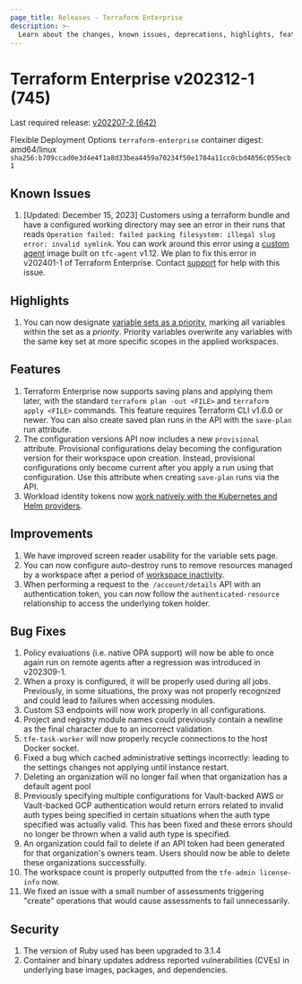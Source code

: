 ```yaml
---
page_title: Releases - Terraform Enterprise
description: >-
  Learn about the changes, known issues, deprecations, highlights, features, improvements, bug fixes, and security fixes for the v202312-1 (745) release.
---
```


# Terraform Enterprise v202312-1 (745)

Last required release: [v202207-2 (642)](/terraform/enterprise/releases/2022/v202207-2)

Flexible Deployment Options `terraform-enterprise` container digest: amd64/linux `sha256:b709ccad0e3d4e4f1a8d33bea4459a70234f50e1784a11cc0cbd4056c055ecb1`

## Known Issues
1. [Updated: December 15, 2023] Customers using a terraform bundle and have a configured working directory may see an error in their runs that reads `Operation failed: failed packing filesystem: illegal slug error: invalid symlink`. You can work around this error using a [custom agent](/terraform/enterprise/flexible-deployments/install/custom-image) image built on `tfc-agent` v1.12. We plan to fix this error in v202401-1 of Terraform Enterprise. Contact [support](https://support.hashicorp.com) for help with this issue.   

## Highlights
1. You can now designate [variable sets as a priority](https://developer.hashicorp.com/terraform/enterprise/workspaces/variables/managing-variables#priority-variable-sets), marking all variables within the set as a _priority_. Priority variables overwrite any variables with the same key set at more specific scopes in the applied workspaces.

## Features
1. Terraform Enterprise now supports saving plans and applying them later, with the standard `terraform plan -out <FILE>` and `terraform apply <FILE>` commands. This feature requires Terraform CLI v1.6.0 or newer. You can also create saved plan runs in the API with the `save-plan` run attribute.
2. The configuration versions API now includes a new `provisional` attribute. Provisional configurations delay becoming the configuration version for their workspace upon creation. Instead, provisional configurations only become current after you apply a run using that configuration. Use this attribute when creating `save-plan` runs via the API.
1. Workload identity tokens now [work natively with the Kubernetes and Helm providers](/terraform/cloud-docs/workspaces/dynamic-provider-credentials/kubernetes-configuration).

## Improvements
1. We have improved screen reader usability for the variable sets page.
1. You can now configure auto-destroy runs to remove resources managed by a workspace after a period of [workspace inactivity](/terraform/enterprise/workspaces/settings/deletion#destroy-if-a-workspace-is-inactive).
1. When performing a request to the` /account/details` API with an authentication token, you can now follow the `authenticated-resource` relationship to access the underlying token holder.

## Bug Fixes
1. Policy evaluations (i.e. native OPA support) will now be able to once again run on remote agents after a regression was introduced in v202309-1. 
1. When a proxy is configured, it will be properly used during all jobs. Previously, in some situations, the proxy was not properly recognized and could lead to failures when accessing modules.
1. Custom S3 endpoints will now work properly in all configurations.
1. Project and registry module names could previously contain a newline as the final character due to an incorrect validation.
1. `tfe-task-worker` will now properly recycle connections to the host Docker socket.
1. Fixed a bug which cached administrative settings incorrectly: leading to the settings changes not applying until instance restart.
1. Deleting an organization will no longer fail when that organization has a default agent pool
1. Previously specifying multiple configurations for Vault-backed AWS or Vault-backed GCP authentication would return errors related to invalid auth types being specified in certain situations when the auth type specified was actually valid. This has been fixed and these errors should no longer be thrown when a valid auth type is specified.
1. An organization could fail to delete if an API token had been generated for that organization's owners team. Users should now be able to delete these organizations successfully.
1. The workspace count is properly outputted from the `tfe-admin license-info` now.
1. We fixed an issue with a small number of assessments triggering "create" operations that would cause assessments to fail unnecessarily.

## Security
1. The version of Ruby used has been upgraded to 3.1.4
1. Container and binary updates address reported vulnerabilities (CVEs) in underlying base images, packages, and dependencies.
